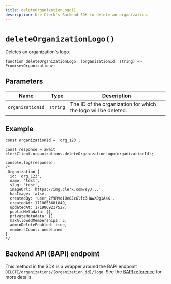 ```yaml
---
title: deleteOrganizationLogo()
description: Use Clerk's Backend SDK to delete an organization.
---
```


# `deleteOrganizationLogo()`

Deletes an organization's logo.

```tsx
function deleteOrganizationLogo: (organizationId: string) => Promise<Organization>;
```

## Parameters

| Name | Type | Description |
| --- | --- | --- |
| `organizationId` | `string` | The ID of the organization for which the logo will be deleted. |

## Example

```tsx
const organizationId = 'org_123';

const response = await clerkClient.organizations.deleteOrganizationLogo(organizationId);

console.log(response);
/*
_Organization {
  id: 'org_123',
  name: 'test',
  slug: 'test',
  imageUrl: 'https://img.clerk.com/eyJ...',
  hasImage: false,
  createdBy: 'user_2f9RVdIOe8JzGlfc3HWwXDg1AaX',
  createdAt: 1718653681849,
  updatedAt: 1719869217527,
  publicMetadata: {},
  privateMetadata: {},
  maxAllowedMemberships: 5,
  adminDeleteEnabled: true,
  membersCount: undefined
}
*/
```

## Backend API (BAPI) endpoint

This method in the SDK is a wrapper around the BAPI endpoint `DELETE/organizations/{organization_id}/logo`. See the [BAPI reference](https://clerk.com/docs/reference/backend-api/tag/Organizations#operation/DeleteOrganizationLogo) for more details.
